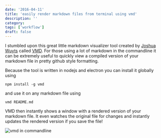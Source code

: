 ```yaml
---
date: '2016-04-11'
title: 'easily render markdown files from terminal using vmd'
description: ''
category:
tags: ['workflow']
draft: false
---
```


I stumbled upon this great little markdown visualizer tool created by [Joshua Wuyts](https://github.com/yoshuawuyts) called [VMD](https://github.com/yoshuawuyts/vmd). For those using a lot of markdown in the commandline it can be extremely useful to quickly view a compiled version of your markdown file in pretty github style formatting.

Because the tool is written in nodejs and electron you can install it globally using

```
npm install -g vmd
```

and use it on any markdown file using

```
vmd README.md
```

VMD then instantly shows a window with a rendered version of your markdown file. It even watches the original file for changes and instantly updates the rendered version if you save the file!

![vmd in commandline](../assets/images/2016-04-10-vmd.png)
